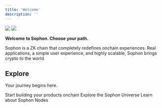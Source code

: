 ```yaml
---
title: 'Welcome'
description: ''
---
```


<img className="block dark:hidden" src="/images/intro-light.png" />
<img className="hidden dark:block" src="/images/intro-dark.png" />

**Welcome to Sophon. Choose your path.**

Sophon is a ZK chain that completely redefines onchain experiences. Real applications, a simple user experience, and highly scalable, Sophon brings crypto to the world.

## Explore

Your journey begins here.

<CardGroup cols={3}>
  <Card
    title="Build"
    icon="hammer"
    href="build/start-building"
  >
    Start building your products onchain
  </Card>
  <Card
    title="Discover"
    icon="microscope"
    href="discover/our-universe"
  >
    Explore the Sophon Universe
  </Card>
  <Card
    title="Nodes"
    icon="atom"
    href="nodes/our-infra"
  >
    Learn about Sophon Nodes
  </Card>
</CardGroup>
